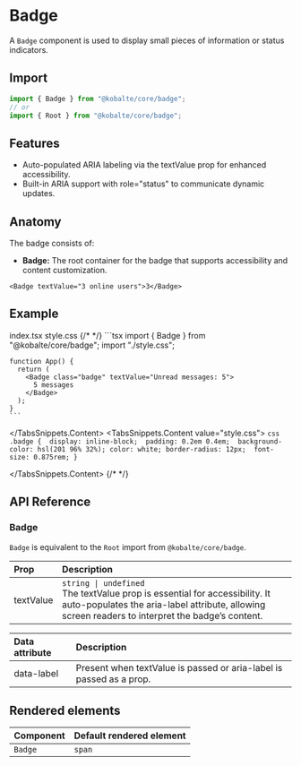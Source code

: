 
# Badge

A `Badge` component is used to display small pieces of information or status indicators.

## Import

```ts
import { Badge } from "@kobalte/core/badge";
// or
import { Root } from "@kobalte/core/badge";
```

## Features

- Auto-populated ARIA labeling via the textValue prop for enhanced accessibility.
- Built-in ARIA support with role="status" to communicate dynamic updates.

## Anatomy

The badge consists of:

- **Badge:** The root container for the badge that supports accessibility and content customization.

```tsx
<Badge textValue="3 online users">3</Badge>
```

## Example

<Preview>
	<BasicExample />
</Preview>

<TabsSnippets>
  <TabsSnippets.List>
    <TabsSnippets.Trigger value="index.tsx">index.tsx</TabsSnippets.Trigger>
    <TabsSnippets.Trigger value="style.css">style.css</TabsSnippets.Trigger>
  </TabsSnippets.List>
  {/* <!-- prettier-ignore-start -->*/}
  <TabsSnippets.Content value="index.tsx">
    ```tsx
    import { Badge } from "@kobalte/core/badge";
    import "./style.css";

    function App() {
      return (
        <Badge class="badge" textValue="Unread messages: 5">
          5 messages
        </Badge>
      );
    }
    ```

  </TabsSnippets.Content>
  <TabsSnippets.Content value="style.css">
    ```css
    .badge { 
      display: inline-block; 
      padding: 0.2em 0.4em; 
      background-color: hsl(201 96% 32%);
      color: white; border-radius: 12px; 
      font-size: 0.875rem;
    }
    ```

  </TabsSnippets.Content>
  {/* <!-- prettier-ignore-end -->*/}
</TabsSnippets>

## API Reference

### Badge

`Badge` is equivalent to the `Root` import from `@kobalte/core/badge`.

| Prop      | Description                                                                                                                                                                          |
| :-------- | :----------------------------------------------------------------------------------------------------------------------------------------------------------------------------------- |
| textValue | `string \| undefined` <br/> The textValue prop is essential for accessibility. It auto-populates the aria-label attribute, allowing screen readers to interpret the badge’s content. |

| Data attribute | Description                                                         |
| :------------- | :------------------------------------------------------------------ |
| data-label     | Present when textValue is passed or aria-label is passed as a prop. |

## Rendered elements

| Component | Default rendered element |
| :-------- | :----------------------- |
| `Badge`   | `span`                   |
